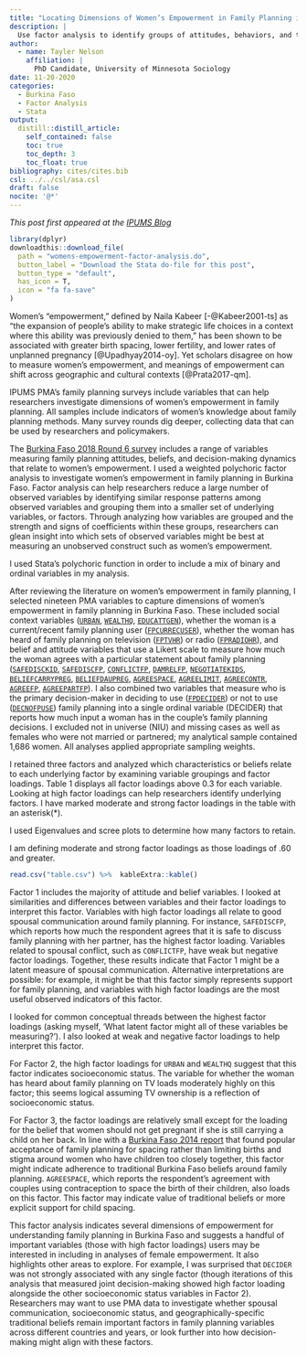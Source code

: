 ```yaml
---
title: "Locating Dimensions of Women’s Empowerment in Family Planning in Burkina Faso"
description: |
  Use factor analysis to identify groups of attitudes, behaviors, and traits
author: 
  - name: Tayler Nelson
    affiliation: |
      PhD Candidate, University of Minnesota Sociology
date: 11-20-2020
categories:
  - Burkina Faso
  - Factor Analysis
  - Stata
output:
  distill::distill_article:
    self_contained: false
    toc: true
    toc_depth: 3
    toc_float: true
bibliography: cites/cites.bib
csl: ../../csl/asa.csl
draft: false
nocite: '@*'
---
```


*This post first appeared at the [IPUMS Blog](http://blog.popdata.org/womens-empowerment/)*

```r
library(dplyr)
downloadthis::download_file(
  path = "womens-empowerment-factor-analysis.do",
  button_label = "Download the Stata do-file for this post",
  button_type = "default",
  has_icon = T,
  icon = "fa fa-save"
)
```

Women’s “empowerment,” defined by Naila Kabeer [-@Kabeer2001-ts] as “the expansion of people’s ability to make strategic life choices in a context where this ability was previously denied to them,” has been shown to be associated with greater birth spacing, lower fertility, and lower rates of unplanned pregnancy [@Upadhyay2014-oy]. Yet scholars disagree on how to measure women’s empowerment, and meanings of empowerment can shift across geographic and cultural contexts [@Prata2017-qm].

IPUMS PMA’s family planning surveys include variables that can help researchers investigate dimensions of women’s empowerment in family planning. All samples include indicators of women’s knowledge about family planning methods. Many survey rounds dig deeper, collecting data that can be used by researchers and policymakers.

The [Burkina Faso 2018 Round 6 survey](https://pma.ipums.org/pma/samples.shtml#bfhttps://pma.ipums.org/pma/samples.shtml) includes a range of variables measuring family planning attitudes, beliefs, and decision-making dynamics that relate to women’s empowerment. I used a weighted polychoric factor analysis to investigate women’s empowerment in family planning in Burkina Faso. Factor analysis can help researchers reduce a large number of observed variables by identifying similar response patterns among observed variables and grouping them into a smaller set of underlying variables, or factors. Through analyzing how variables are grouped and the strength and signs of coefficients within these groups, researchers can glean insight into which sets of observed variables might be best at measuring an unobserved construct such as women’s empowerment.

<aside>
I used Stata’s polychoric function in order to include a mix of binary and ordinal variables in my analysis.
</aside>

After reviewing the literature on women’s empowerment in family planning, I selected nineteen PMA variables to capture dimensions of women’s empowerment in family planning in Burkina Faso. These included social context variables ([`URBAN`](https://pma.ipums.org/pma-action/variables/urban#codes_section), [`WEALTHQ`](https://pma.ipums.org/pma-action/variables/wealthq#codes_section), [`EDUCATTGEN`](https://pma.ipums.org/pma-action/variables/educattgen#codes_section)), whether the woman is a current/recent family planning user ([`FPCURRECUSER`](https://pma.ipums.org/pma-action/variables/fpcurrecuser#codes_section)), whether the woman has heard of family planning on television ([`FPTVHR`](https://pma.ipums.org/pma-action/variables/fptvhr#codes_section)) or radio ([`FPRADIOHR`](https://pma.ipums.org/pma-action/variables/fpradiohr#codes_section)), and belief and attitude variables that use a Likert scale to measure how much the woman agrees with a particular statement about family planning ([`SAFEDISCKID`](https://pma.ipums.org/pma-action/variables/safedisckid#codes_section), [`SAFEDISCFP`](https://pma.ipums.org/pma-action/variables/safediscfp#codes_section), [`CONFLICTFP`](https://pma.ipums.org/pma-action/variables/conflictfp#codes_section), [`DAMRELFP`](https://pma.ipums.org/pma-action/variables/damrelfp#codes_section), [`NEGOTIATEKIDS`](https://pma.ipums.org/pma-action/variables/negotiatekids#codes_section), [`BELIEFCARRYPREG`](https://pma.ipums.org/pma-action/variables/beliefcarrypreg#codes_section), [`BELIEFDAUPREG`](https://pma.ipums.org/pma-action/variables/beliefdaupreg#codes_section), [`AGREESPACE`](https://pma.ipums.org/pma-action/variables/agreespace#codes_section), [`AGREELIMIT`](https://pma.ipums.org/pma-action/variables/agreelimit#codes_section), [`AGREECONTR`](https://pma.ipums.org/pma-action/variables/agreecontr#codes_section), [`AGREEFP`](https://pma.ipums.org/pma-action/variables/agreefp#codes_section), [`AGREEPARTFP`](https://pma.ipums.org/pma-action/variables/agreepartfp#codes_section)). I also combined two variables that measure who is the primary decision-maker in deciding to use ([`FPDECIDER`](https://pma.ipums.org/pma-action/variables/fpdecider#codes_section)) or not to use ([`DECNOFPUSE`](https://pma.ipums.org/pma-action/variables/decnofpuse#codes_section)) family planning into a single ordinal variable (DECIDER) that reports how much input a woman has in the couple’s family planning decisions. I excluded not in universe (NIU) and missing cases as well as females who were not married or partnered; my analytical sample contained 1,686 women. All analyses applied appropriate sampling weights.

I retained three factors and analyzed which characteristics or beliefs relate to each underlying factor by examining variable groupings and factor loadings. Table 1 displays all factor loadings above 0.3 for each variable. Looking at high factor loadings can help researchers identify underlying factors. I have marked moderate and strong factor loadings in the table with an asterisk(*).

<aside>
I used Eigenvalues and scree plots to determine how many factors to retain.

I am defining moderate and strong factor loadings as those loadings of .60 and greater.
</aside>

```r
read.csv("table.csv") %>%  kableExtra::kable()
```

Factor 1 includes the majority of attitude and belief variables. I looked at similarities and differences between variables and their factor loadings to interpret this factor. Variables with high factor loadings all relate to good spousal communication around family planning. For instance, `SAFEDISCFP`, which reports how much the respondent agrees that it is safe to discuss family planning with her partner, has the highest factor loading. Variables related to spousal conflict, such as `CONFLICTFP`, have weak but negative factor loadings. Together, these results indicate that Factor 1 might be a latent measure of spousal communication. Alternative interpretations are possible: for example, it might be that this factor simply represents support for family planning, and variables with high factor loadings are the most useful observed indicators of this factor.

<aside>
I looked for common conceptual threads between the highest factor loadings (asking myself, ‘What latent factor might all of these variables be measuring?’). I also looked at weak and negative factor loadings to help interpret this factor.
</aside>

For Factor 2, the high factor loadings for `URBAN` and `WEALTHQ` suggest that this factor indicates socioeconomic status. The variable for whether the woman has heard about family planning on TV loads moderately highly on this factor; this seems logical assuming TV ownership is a reflection of socioeconomic status.

For Factor 3, the factor loadings are relatively small except for the loading for the belief that women should not get pregnant if she is still carrying a child on her back. In line with a [Burkina Faso 2014 report](https://knowledgecommons.popcouncil.org/cgi/viewcontent.cgi?article=1271&=&context=departments_sbsr-rh&=&sei-redir=1&referer=https%253A%252F%252Fscholar.google.com%252Fscholar%253Fq%253Dstep%252Bup%252Bburkina%252Bfaso%252Bresearch%252Breport%252Bfamily%252Bplanning%252Bpostpartum%2526hl%253Den%2526as_sdt%253D0%252C24#search=%22step%20up%20burkina%20faso%20research%20report%20family%20planning%20postpartum%22) that found popular acceptance of family planning for spacing rather than limiting births and stigma around women who have children too closely together, this factor might indicate adherence to traditional Burkina Faso beliefs around family planning. `AGREESPACE`, which reports the respondent’s agreement with couples using contraception to space the birth of their children, also loads on this factor. This factor may indicate value of traditional beliefs or more explicit support for child spacing.

This factor analysis indicates several dimensions of empowerment for understanding family planning in Burkina Faso and suggests a handful of important variables (those with high factor loadings) users may be interested in including in analyses of female empowerment. It also highlights other areas to explore. For example, I was surprised that `DECIDER` was not strongly associated with any single factor (though iterations of this analysis that measured joint decision-making showed high factor loading alongside the other socioeconomic status variables in Factor 2). Researchers may want to use PMA data to investigate whether spousal communication, socioeconomic status, and geographically-specific traditional beliefs remain important factors in family planning variables across different countries and years, or look further into how decision-making might align with these factors.